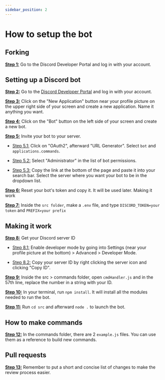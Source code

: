 ```yaml
---
sidebar_position: 2
---
```

# How to setup the bot 

## Forking

[**Step 1:**](/tinan/setup) Go to the Discord Developer Portal and log in with your account.

## Setting up a Discord bot

[**Step 2:**](/tinan/setup) Go to the [Discord Developer Portal](https://discord.com/developers/applications) and log in with your account.

[**Step 3:**](/tinan/setup) Click on the "New Application" button near your profile picture on the upper right side of your screen and create a new application. Name it anything you want.

[**Step 4:**](/tinan/setup) Click on the "Bot" button on the left side of your screen and create a new bot.

[**Step 5:**](/tinan/setup) Invite your bot to your server.

* [Step 5.1:](/tinan/setup) Click on "OAuth2", afterward "URL Generator". Select `bot` and `applications.commands`.

* [Step 5.2:](/tinan/setup) Select "Administrator" in the list of bot permissions.

* [Step 5.3:](/tinan/setup) Copy the link at the bottom of the page and paste it into your search bar. Select the server where you want your bot to be in the dropdown list.

[**Step 6:**](/tinan/setup) Reset your bot's token and copy it. It will be used later.
Making it work

[**Step 7:**](/tinan/setup) Inside the `src folder`, make a `.env` file, and type `DISCORD_TOKEN=your token` and `PREFIX=your prefix`

## Making it work

[**Step 8:**](/tinan/setup) Get your Discord server ID

* [Step 8.1:](/tinan/setup) Enable developer mode by going into Settings (near your profile picture at the bottom) > Advanced > Developer Mode.

* [Step 8.2:](/tinan/setup) Copy your server ID by right clicking the server icon and clicking "Copy ID".

[**Step 9:**](/tinan/setup) Inside the src > commands folder, open `cmdHandler.js` and in the 57th line, replace the number in a string with your ID.

[**Step 10:**](/tinan/setup) In your terminal, run `npm install`. It will install all the modules needed to run the bot.

[**Step 11:**](/tinan/setup) Run `cd src` and afterward `node .` to launch the bot.

## How to make commands

[**Step 12:**](/tinan/setup) In the commands folder, there are 2 `example.js` files. You can use them as a reference to build new commands.

## Pull requests

[**Step 13:**](/tinan/setup) Remember to put a short and concise list of changes to make the review process easier.